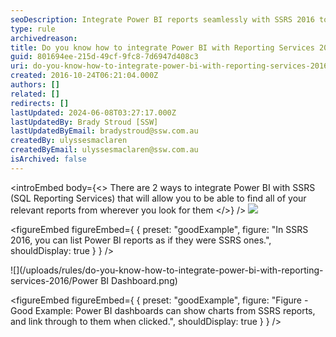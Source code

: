 ```yaml
---
seoDescription: Integrate Power BI reports seamlessly with SSRS 2016 to streamline your reporting workflow.
type: rule
archivedreason:
title: Do you know how to integrate Power BI with Reporting Services 2016?
guid: 801694ee-215d-49cf-9fc8-7d6947d408c3
uri: do-you-know-how-to-integrate-power-bi-with-reporting-services-2016
created: 2016-10-24T06:21:04.000Z
authors: []
related: []
redirects: []
lastUpdated: 2024-06-08T03:27:17.000Z
lastUpdatedBy: Brady Stroud [SSW]
lastUpdatedByEmail: bradystroud@ssw.com.au
createdBy: ulyssesmaclaren
createdByEmail: ulyssesmaclaren@ssw.com.au
isArchived: false
---
```


<introEmbed
  body={<>
There are 2 ways to integrate Power BI with SSRS (SQL Reporting Services) that will allow you to be able to find all of your relevant reports from wherever you look for them
  </>}
/>
![](/uploads/rules/do-you-know-how-to-integrate-power-bi-with-reporting-services-2016/SSRS.png)

<figureEmbed figureEmbed={ {
  preset: "goodExample",
  figure: "In SSRS 2016, you can list Power BI reports as if they were SSRS ones.",
  shouldDisplay: true
} } />


![](/uploads/rules/do-you-know-how-to-integrate-power-bi-with-reporting-services-2016/Power BI Dashboard.png)

<figureEmbed figureEmbed={ {
  preset: "goodExample",
  figure: "Figure - Good Example: Power BI dashboards can show charts from SSRS reports, and link through to them when clicked.",
  shouldDisplay: true
} } />
